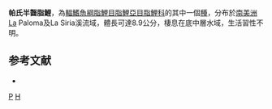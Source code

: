 {{Speciesbox 
| taxon = Hemibrycon palomae
| status = NE
| status_system = IUCN3.1
| authority =  [[Román-Valencia|Román-Valencia]], [[García-Alzate|García-Alzate]], [[Ruiz-C.|Ruiz-C.]] & [[Taphorn|Taphorn]], 2010
| synonyms = 
}}
'''帕氏半齧脂鯉'''，為[[輻鰭魚綱|輻鰭魚綱]][[脂鯉目|脂鯉目]][[脂鯉亞目|脂鯉亞目]][[脂鯉科|脂鯉科]]的其中一個[[種|種]]，分布於[[南美洲|南美洲]]La Paloma及La Siria溪流域，體長可達8.9公分，棲息在底中層水域，生活習性不明。

==参考文献==
{{refbegin}}
*{{FishBase_species|genus=Hemibrycon|species=palomae|year=2014|month=1}}
{{refend}}

{{Taxonbar|from=Q5593589}}

[[Category:半齧脂鯉屬|P]]
[[Category:2010年描述的鱼类|H]]

{{魚類小作品}}